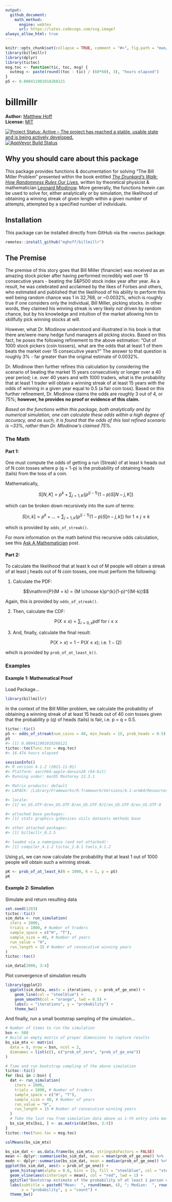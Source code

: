 ```yaml
---
output:
  github_document:
    math_method:
      engine: webtex
      url: https://latex.codecogs.com/svg.image?
always_allow_html: true
---
```


<!-- README.md is generated from README.Rmd. Please edit that file -->

```r
knitr::opts_chunk$set(collapse = TRUE, comment = "#>", fig.path = "man/figures/README-")
library(billmillr)
library(dplyr)
library(tictoc)
msg.toc <- function(tic, toc, msg) {
  outmsg <- paste(round((toc - tic) / (60*60), 3), "hours elapsed")
}
pS <- 0.000411981018260121
```

# billmillr

**Author:** [Matthew Hoff](https://github.com/mghoff)
<br/>
**License:** [MIT](https://opensource.org/licenses/MIT)<br/>

[![Project Status: Active – The project has reached a stable, usable state and is being actively developed.](http://www.repostatus.org/badges/latest/active.svg)](https://www.repostatus.org/)
[![AppVeyor Build Status](https://ci.appveyor.com/api/projects/status/github/ropensci/epubr?branch=master&svg=true)](https://ci.appveyor.com/project/leonawicz/epubr)

## Why you should care about this package

This package provides functions & documentation for solving "The Bill Miller Problem" presented within the book entitled 
[*The Drunkard's Walk: How Randomness Rules Our Lives*](https://www.amazon.com/Drunkards-Walk-Randomness-Rules-Lives/dp/0307275175),
written by theoretical physicist & mathematician [Leonard Mlodinow](https://en.wikipedia.org/wiki/Leonard_Mlodinow).
More generally, the functions herein can be used to solve for, either analytically or by simulation, the likelihood of obtaining a winning streak of given length within a given number of attempts, attempted by a specified number of individuals.

## Installation

This package can be installed directly from GitHub via the `remotes` package.
```r
remotes::install_github("mghoff/billmillr")
```

## The Premise

The premise of this story goes that Bill Miller (financier) was received as an amazing stock picker after having performed incredibly well over 15 consecutive years - beating the S&P500 stock index year after year. As a result, he was celebrated and acclaimed by the likes of Forbes and others, who estimated and published that the likelihood of his ability to perform this well being random chance was 1 in 32,768, or ~0.0032%, which is roughly true if one considers only the individual, Bill Miller, picking stocks. In other words, they claimed his winning streak is very likely *not* driven by random chance, but by his knowledge and intuition of the market allowing him to skillfully pick winning stocks at will.

However, what Dr. Mlodinow understood and illustrated in his book is that there are/were many hedge fund managers all picking stocks.
Based on this fact, he poses the following refinement to the above estimation: "Out of 1000 stock pickers (coin tossers), what are the odds that at least 1 of them beats the market over 15 consecutive years?" The answer to that question is roughly 3% - far greater than the original estimate of 0.0032%.

Dr. Mlodinow then further refines this calculation by considering the scenario of beating the market 15 years consecutively or longer over a 40 year period; i.e. over 40 years and with 1000 traders, what is the probability that at least 1 trader will obtain a winning streak of at least 15 years with the odds of winning in a given year equal to 0.5 (a fair coin toss). Based on this further refinement, Dr. Mlodinow claims the odds are roughly 3 out of 4, or 75%; **however, he provides no proof or evidence of this claim.**

*Based on the functions within this package, both analytically and by numerical simulation, one can calculate these odds within a high degree of accuracy, and as such, it is found that the odds of this last refined scenario is ~33%, rather than Dr. Mlodinow's claimed 75%.*

### The Math

#### Part 1:
One must compute the odds of getting a run (Streak) of at least k heads out of N coin tosses where p (q = 1-p)
is the probability of obtaining heads (tails) from the toss of a coin.

Mathematically,

$$S[N, K] = p^k + \sum_{j=1, K} \{ p^{(j-1)} (1-p) S[N-j, K] \}$$

which can be broken down recursively into the sum of terms:

$$S[n, k] = p^k + ... = \sum_{j=1, k} \{ p^{(j-1)} (1-p) S[n-j, k] \} \text{ for } 1 \le j \le k$$

which is provided by `odds_of_streak()`.

For more information on the math behind this recursive odds calculation, see this
[Ask A Mathematician](https://www.askamathematician.com/2010/07/q-whats-the-chance-of-getting-a-run-of-k-successes-in-n-bernoulli-trials-why-use-approximations-when-the-exact-answer-is-known/) post.


#### Part 2:
To calculate the likelihood that at least k out of M people will obtain a streak of at least j heads out of N coin tosses, one must perform the following:

1. Calculate the PDF: 

$$\mathrm{P}(M = k) = {M \choose k}p^{k}(1-p)^{(M-k)}$$

Again, this is provided by `odds_of_streak()`.

2. Then, calculate the CDF: 

$$\mathrm{P}(X \le x) = \sum_{i=0,x} \mathrm{pdf} \text{ for } {i \le x}$$

3. And, finally, calculate the final result:

$$\mathrm{P}(X > x) = 1 - \mathrm{P}(X \le x) \text{; i.e. } 1 - (2)$$

which is provided by `prob_of_at_least_k()`.

### Examples

#### Example 1: Mathematical Proof

Load Package...

```r
library(billmillr)
```

In the context of the Bill Miller problem, we calculate the probability of
obtaining a winning streak of at least 15 heads out of 40 coin tosses
given that the probability p (q) of heads (tails) is fair, i.e. p = q = 0.5.

```r
tictoc::tic()
pS <- odds_of_streak(num_coins = 40, min_heads = 15, prob_heads = 0.5)
pS
#> [1] 0.000411981018260121
tictoc::toc(func.toc = msg.toc)
#> 16.474 hours elapsed

sessionInfo()
#> R version 4.1.2 (2021-11-01)
#> Platform: aarch64-apple-darwin20 (64-bit)
#> Running under: macOS Monterey 12.3.1

#> Matrix products: default
#> LAPACK: /Library/Frameworks/R.framework/Versions/4.1-arm64/Resources/lib/libRlapack.dylib

#> locale:
#> [1] en_US.UTF-8/en_US.UTF-8/en_US.UTF-8/C/en_US.UTF-8/en_US.UTF-8

#> attached base packages:
#> [1] stats graphics grDevices utils datasets methods base     

#> other attached packages:
#> [1] billmillr_0.2.5

#> loaded via a namespace (and not attached):
#> [1] compiler_4.1.2 tictoc_1.0.1 tools_4.1.2   
```

Using `pS`, we can now calculate the probability that at least 1 out of 1000 people
will obtain such a winning streak.

```r
pK <- prob_of_at_least_k(N = 1000, K = 1, p = pS)
pK
```


#### Example 2: Simulation

Simulate and return resulting data
```r
set.seed(1203)
tictoc::tic()
sim_data <- run_simulation(
  iters = 2000,
  trials = 1000, # Number of traders
  sample_space = c("H", "T"),
  sample_size = 40, # Number of years
  run_value = "H",
  run_length = 15 # Number of consecutive winning years
)
tictoc::toc()

sim_data[2000, 3:4]
```

Plot convergence of simulation results
```r
library(ggplot2)
  ggplot(sim_data, aes(x = iterations, y = prob_of_ge_one)) +
    geom_line(col = "steelblue") + 
    geom_smooth(col = "orange", lwd = 0.5) + 
    labs(x = "iterations", y = "probability") +
    theme_bw()
```

And finally, run a small bootstrap sampling of the simulation...
```r
# Number of times to run the simulation
bsn <- 500
# Build an empty matrix of proper dimensions to capture results 
bs_sim_mtx <- matrix(
  data = 0, nrow = bsn, ncol = 2,
  dimnames = list(c(), c("prob_of_zero", "prob_of_ge_one"))
)

# Time and run bootstrap sampling of the above simulation
tictoc::tic()
for (bsi in 1:bsn) {
  dat <- run_simulation(
    iters = 2000,
    trials = 1000, # Number of traders
    sample_space = c("H", "T"),
    sample_size = 40, # Number of years
    run_value = "H",
    run_length = 15 # Number of consecutive winning years
  )
  # Take the last row from simulation data above as i-th entry into matrix
  bs_sim_mtx[bsi, ] <- as.matrix(dat[bsn, 3:4])
}
tictoc::toc(func.toc = msg.toc)

colMeans(bs_sim_mtx)
```

```r
bs_sim_dat <- as.data.frame(bs_sim_mtx, stringsAsFactors = FALSE)
mean <- dplyr::summarise(bs_sim_dat, mean = mean(prob_of_ge_one)) %>% .[[1]]
medn <- dplyr::summarise(bs_sim_dat, mean = median(prob_of_ge_one)) %>% .[[1]]
ggplot(bs_sim_dat, aes(x = prob_of_ge_one)) +
  geom_histogram(alpha = 0.6, bins = 15, fill = "steelblue", col = "steelblue") +
  geom_vline(aes(xintercept = mean), col = "red", lwd = 1) +
  ggtitle("Bootstrap estimate of the probability of at least 1 person out of 1000\nobtaining a streak of 15 heads out of 40 coin tosses") +
  labs(subtitle = paste0("Mean:  ", round(mean, 4), "; Median:  ", round(medn, 4), "; N:  ", bsn),
       x = "probability", y = "count") +
  theme_bw()
```
